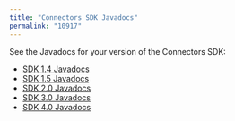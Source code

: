 ```yaml
---
title: "Connectors SDK Javadocs"
permalink: "10917"
---
```


See the Javadocs for your version of the Connectors SDK:

* [SDK 1.4 Javadocs](/connectors-sdk-javadocs/1.4/)
* [SDK 1.5 Javadocs](/connectors-sdk-javadocs/1.5/)
* [SDK 2.0 Javadocs](/connectors-sdk-javadocs/2.0/)
* [SDK 3.0 Javadocs](/connectors-sdk-javadocs/3.0/)
* [SDK 4.0 Javadocs](/connectors-sdk-javadocs/4.0/)